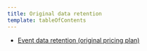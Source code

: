 ```yaml
---
title: Original data retention
template: tableOfContents
---
```


* [Event data retention (original pricing plan)](/docs/accounts/original-accounts-billing/original-data-retention/event-data-retention-original-pricing-plan)
